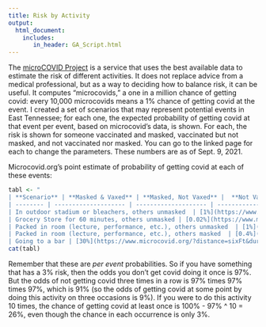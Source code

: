 ```yaml
---
title: Risk by Activity
output:
  html_document:
    includes:
       in_header: GA_Script.html
---
```



The [microCOVID Project](https://microcovid.org/) is a service that uses the best available data to estimate the risk of different activities. It does not replace advice from a medical professional, but as a way to deciding how to balance risk, it can be useful. It computes "microcovids," a one in a million chance of getting covid: every 10,000 microcovids means a 1% chance of getting covid at the event. I created a set of scenarios that may represent potential events in East Tennessee; for each one, the expected probability of getting covid at that event per event, based on microcovid's data, is shown. For each, the risk is shown for someone vaccinated and masked, vaccinated but not masked, and not vaccinated nor masked. You can go to the linked page for each to change the parameters. These numbers are as of Sept. 9, 2021.

Microcovid.org's point estimate of probability of getting covid at each of these events:

```r
tabl <- "
| **Scenario** | **Masked & Vaxed** | **Masked, Not Vaxed** |  **Not Vaxed & Not Masked** |
| -------- | -------------------- | -------------------- | -------------------- |
| In outdoor stadium or bleachers, others unmasked  | [1%](https://www.microcovid.org/?distance=normal&duration=180&interaction=oneTime&personCount=15&riskProfile=bars&scenarioName=custom&setting=outdoor&subLocation=US_47093&theirMask=none&topLocation=US_47&voice=normal&yourMask=basic&yourVaccineDoses=2&yourVaccineType=pfizer) | [7%](https://www.microcovid.org/?distance=normal&duration=180&interaction=oneTime&personCount=15&riskProfile=bars&scenarioName=custom&setting=outdoor&subLocation=US_47093&theirMask=none&topLocation=US_47&voice=normal&yourMask=basic) | [10%](https://www.microcovid.org/?distance=normal&duration=180&interaction=oneTime&personCount=15&riskProfile=bars&scenarioName=custom&setting=outdoor&subLocation=US_47093&theirMask=none&topLocation=US_47&voice=normal&yourMask=none) |
| Grocery Store for 60 minutes, others unmasked | [0.02%](https://www.microcovid.org/?distance=sixFt&duration=60&interaction=oneTime&personCount=5&riskProfile=average&scenarioName=60minShopping&setting=indoor&subLocation=US_47093&theirMask=none&topLocation=US_47&voice=silent&yourMask=basic&yourVaccineDoses=2&yourVaccineType=pfizer) | [0.10%](https://www.microcovid.org/?distance=sixFt&duration=60&interaction=oneTime&personCount=5&riskProfile=average&scenarioName=60minShopping&setting=indoor&subLocation=US_47093&theirMask=none&topLocation=US_47&voice=silent&yourMask=basic) | [0.20%](https://www.microcovid.org/?distance=sixFt&duration=60&interaction=oneTime&personCount=5&riskProfile=average&scenarioName=60minShopping&setting=indoor&subLocation=US_47093&theirMask=none&topLocation=US_47&voice=silent&yourMask=none) |
| Packed in room (lecture, performance, etc.), others unmasked  | [1%](https://www.microcovid.org/?distance=close&duration=60&interaction=oneTime&personCount=15&riskProfile=average&scenarioName=custom&setting=indoor&subLocation=US_47093&theirMask=none&topLocation=US_47&voice=normal&yourMask=basic&yourVaccineDoses=2&yourVaccineType=pfizer) | [7%](https://www.microcovid.org/?distance=close&duration=60&interaction=oneTime&personCount=15&riskProfile=average&scenarioName=custom&setting=indoor&subLocation=US_47093&theirMask=none&topLocation=US_47&voice=normal&yourMask=basic) | [10%](https://www.microcovid.org/?distance=close&duration=60&interaction=oneTime&personCount=15&riskProfile=average&scenarioName=custom&setting=indoor&subLocation=US_47093&theirMask=none&topLocation=US_47&voice=normal&yourMask=none) |
| Packed in room (lecture, performance, etc.), others masked  | [0.4%](https://www.microcovid.org/?distance=close&duration=60&interaction=oneTime&personCount=15&riskProfile=average&scenarioName=custom&setting=indoor&subLocation=US_47093&theirMask=basic&topLocation=US_47&voice=normal&yourMask=basic&yourVaccineDoses=2&yourVaccineType=pfizer) | [2.0%](https://www.microcovid.org/?distance=close&duration=60&interaction=oneTime&personCount=15&riskProfile=average&scenarioName=custom&setting=indoor&subLocation=US_47093&theirMask=basic&topLocation=US_47&voice=normal&yourMask=basic) | [3.0%](https://www.microcovid.org/?distance=close&duration=60&interaction=oneTime&personCount=15&riskProfile=average&scenarioName=custom&setting=indoor&subLocation=US_47093&theirMask=basic&topLocation=US_47&voice=normal&yourMask=none) |
| Going to a bar | [30%](https://www.microcovid.org/?distance=sixFt&duration=120&interaction=oneTime&personCount=15&riskProfile=bars&scenarioName=bar&setting=indoor&subLocation=US_47093&theirMask=none&topLocation=US_47&voice=loud&yourMask=basic&yourVaccineDoses=2&yourVaccineType=pfizer) | [91%](https://www.microcovid.org/?distance=sixFt&duration=120&interaction=oneTime&personCount=15&riskProfile=bars&scenarioName=bar&setting=indoor&subLocation=US_47093&theirMask=none&topLocation=US_47&voice=loud&yourMask=basic&yourVaccineDoses=2) | [96%](https://www.microcovid.org/?distance=sixFt&duration=120&interaction=oneTime&personCount=15&riskProfile=bars&scenarioName=bar&setting=indoor&subLocation=US_47093&theirMask=none&topLocation=US_47&voice=loud&yourMask=none&yourVaccineDoses=2) |"
cat(tabl)
```

Remember that these are *per event* probabilities. So if you have something that has a 3% risk, then the odds you don't get covid doing it once is 97%. But the odds of not getting covid three times in a row is 97% times 97% times 97%, which is 91% (so the odds of getting covid at some point by doing this activity on three occasions is 9%). If you were to do this activity 10 times, the chance of getting covid at least once is 100% - 97% ^ 10 = 26%, even though the chance in each occurrence is only 3%. 